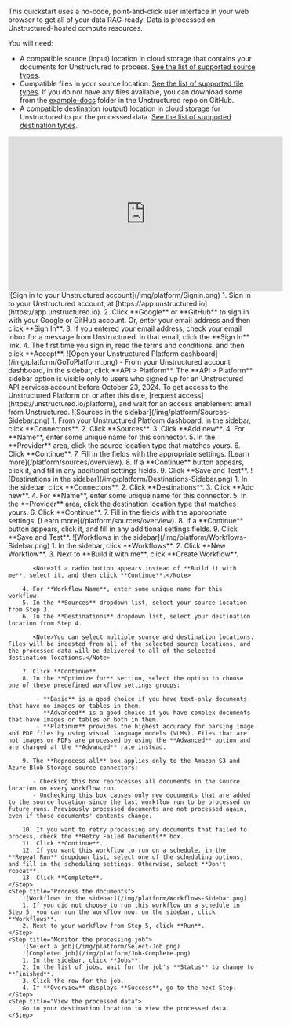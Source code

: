 This quickstart uses a no-code, point-and-click user interface in your web browser to get all of your data RAG-ready. Data is processed on Unstructured-hosted compute resources.

You will need:

- A compatible source (input) location in cloud storage that contains your documents for Unstructured to process. [See the list of supported source types](/platform/connectors#sources).
- Compatible files in your source location. [See the list of supported file types](/platform/supported-file-types). If you do not have any files available, you can download some from the [example-docs](https://github.com/Unstructured-IO/unstructured-ingest/tree/main/example-docs) folder in the Unstructured repo on GitHub.
- A compatible destination (output) location in cloud storage for Unstructured to put the processed data. [See the list of supported destination types](/platform/connectors#destinations).

<iframe
width="560"
height="315"
src="https://www.youtube.com/embed/25u3qJ_7WiA"
title="YouTube video player"
frameborder="0"
allow="accelerometer; autoplay; clipboard-write; encrypted-media; gyroscope; picture-in-picture"
allowfullscreen
></iframe>

<Steps>
    <Step title="Sign in to your Unstructured account">
        ![Sign in to your Unstructured account](/img/platform/Signin.png)
        1. Sign in to your Unstructured account, at [https://app.unstructured.io](https://app.unstructured.io).
        2. Click **Google** or **GitHub** to sign in with your Google or GitHub account. Or, enter your email address and then click **Sign In**.
        3. If you entered your email address, check your email inbox for a message from Unstructured. In that email, click the **Sign In** link.
        4. The first time you sign in, read the terms and conditions, and then click **Accept**.
    </Step>
    <Step title="Open your Unstructured Platform dashboard">
        ![Open your Unstructured Platform dashboard](/img/platform/GoToPlatform.png)
        - From your Unstructured account dashboard, in the sidebar, click **API > Platform**.
        <Note>
            The **API > Platform** sidebar option is visible only to users who signed up for an Unstructured API services account before 
            October 23, 2024. To get access to the Unstructured Platform on or after this date, 
            [request access](https://unstructured.io/platform), and wait for an access enablement email from Unstructured.
        </Note>
    </Step>
    <Step title="Set the source (input) location">
        ![Sources in the sidebar](/img/platform/Sources-Sidebar.png)
        1. From your Unstructured Platform dashboard, in the sidebar, click **Connectors**.
        2. Click **Sources**.
        3. Click **Add new**.
        4. For **Name**, enter some unique name for this connector.
        5. In the **Provider** area, click the source location type that matches yours.
        6. Click **Continue**.
        7. Fill in the fields with the appropriate settings. [Learn more](/platform/sources/overview).
        8. If a **Continue** button appears, click it, and fill in any additional settings fields.
        9. Click **Save and Test**. 
    </Step>
    <Step title="Set the destination (output) location">
        ![Destinations in the sidebar](/img/platform/Destinations-Sidebar.png)
        1. In the sidebar, click **Connectors**.
        2. Click **Destinations**.
        3. Click **Add new**.
        4. For **Name**, enter some unique name for this connector.
        5. In the **Provider** area, click the destination location type that matches yours.
        6. Click **Continue**.
        7. Fill in the fields with the appropriate settings. [Learn more](/platform/sources/overview).
        8. If a **Continue** button appears, click it, and fill in any additional settings fields.
        9. Click **Save and Test**. 
    </Step>
    <Step title="Define the workflow">
        ![Workflows in the sidebar](/img/platform/Workflows-Sidebar.png)
        1. In the sidebar, click **Workflows**.
        2. Click **New Workflow**.
        3. Next to **Build it with me**, click **Create Workflow**.

           <Note>If a radio button appears instead of **Build it with me**, select it, and then click **Continue**.</Note>

        4. For **Workflow Name**, enter some unique name for this workflow.
        5. In the **Sources** dropdown list, select your source location from Step 3.
        6. In the **Destinations** dropdown list, select your destination location from Step 4.

           <Note>You can select multiple source and destination locations. Files will be ingested from all of the selected source locations, and the processed data will be delivered to all of the selected destination locations.</Note>

        7. Click **Continue**.
        8. In the **Optimize for** section, select the option to choose one of these predefined workflow settings groups:

            - **Basic** is a good choice if you have text-only documents that have no images or tables in them.
            - **Advanced** is a good choice if you have complex documents that have images or tables or both in them.
            - **Platinum** provides the highest accuracy for parsing image and PDF files by using visual language models (VLMs). Files that are not images or PDFs are processed by using the **Advanced** option and are charged at the **Advanced** rate instead.

        9. The **Reprocess all** box applies only to the Amazon S3 and Azure Blob Storage source connectors:

           - Checking this box reprocesses all documents in the source location on every workflow run.
           - Unchecking this box causes only new documents that are added to the source location since the last workflow run to be processed on future runs. Previously processed documents are not processed again, even if those documents' contents change.

        10. If you want to retry processing any documents that failed to process, check the **Retry Failed Documents** box.
        11. Click **Continue**.
        12. If you want this workflow to run on a schedule, in the **Repeat Run** dropdown list, select one of the scheduling options, and fill in the scheduling settings. Otherwise, select **Don't repeat**.
        13. Click **Complete**.
    </Step>
    <Step title="Process the documents">
        ![Workflows in the sidebar](/img/platform/Workflows-Sidebar.png)
        1. If you did not choose to run this workflow on a schedule in Step 5, you can run the workflow now: on the sidebar, click **Workflows**.
        2. Next to your workflow from Step 5, click **Run**.
    </Step>
    <Step title="Monitor the processing job">
        ![Select a job](/img/platform/Select-Job.png)
        ![Completed job](/img/platform/Job-Complete.png)
        1. In the sidebar, click **Jobs**.
        2. In the list of jobs, wait for the job's **Status** to change to **Finished**.
        3. Click the row for the job.
        4. If **Overview** displays **Success**, go to the next Step.
    </Step>
    <Step title="View the processed data">
        Go to your destination location to view the processed data.
    </Step>
</Steps>